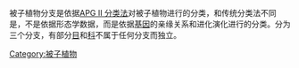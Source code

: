[[Category:被子植物|Category:被子植物]]

被子植物分支是依据[[APG_II_分类法|APG II 分类法]]对被子植物进行的分类，和传统分类法不同是，不是依据形态学数据，而是依据[[基因|基因]]的亲缘关系和进化演化进行的分类。分为三个分支，有部分[[目|目]]和[[科|科]]不属于任何分支而独立。